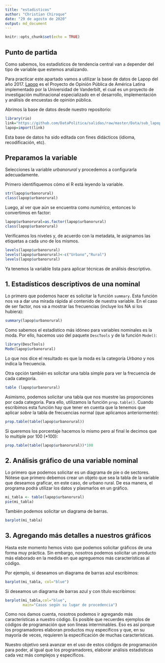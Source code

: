 ```yaml
---
title: "estadisticos"
author: "Christian Chiroque"
date: "29 de agosto de 2020"
output: md_document
---
```


```r
knitr::opts_chunk$set(echo = TRUE)
```

## Punto de partida

Como sabemos, los estadísticos de tendencia central van a depender del tipo de variable que estemos analizando.

Para practicar este apartado vamos a utilizar la base de datos de Lapop del año 2017. [Lapop](https://www.vanderbilt.edu/lapop-espanol/) es el Proyecto de Opinión Pública de América Latina implementado por la Universidad de Vanderbilt, el cual es un proyecto de investigación multinacional especializado en el desarrollo, implementación y análisis de encuestas de opinión pública. 

Abrimos la base de datos desde nuestro repositorio:

```r
library(rio)
link="https://github.com/DataPolitica/salidas/raw/master/Data/sub_lapop.sav"
lapop=import(link)
```

Esta base de datos ha sido editada con fines didácticos (idioma, recodificación, etc). 

## Preparamos la variable

Selecciones la variable *urbanorural* y procedemos a configurarla adecuadamente. 

Primero identifiquemos cómo el R está leyendo la variable. 

```r
str(lapop$urbanorural)
class(lapop$urbanorural)
```

Luego, al ver que aún se encuentra como *numérico*, entonces lo convertimos en factor:


```r
lapop$urbanorural=as.factor(lapop$urbanorural)
class(lapop$urbanorural)
```

Verificamos los niveles y, de acuerdo con la metadata, le asignamos las etiquetas a cada uno de los mismos. 

```r
levels(lapop$urbanorural)
levels(lapop$urbanorural)<-c("Urbano","Rural")
levels(lapop$urbanorural)
```

Ya tenemos la variable lista para aplicar técnicas de análisis descriptivo.

## 1. Estadísticos descriptivos de una nominal

Lo primero que podemos hacer es solicitar la función `summary`. Esta función nos va a dar una mirada rápida al contenido de nuestra variable. En el caso de ser factor, nos va a mostrar las frecuencias (incluye los NA si los hubiera):

```r
summary(lapop$urbanorural)
```

Como sabemos el estadístico más idóneo para variables nominales es la moda. Por ello, hacemos uso del paquete `DescTools` y de la función `Mode()`:

```r
library(DescTools)
Mode(lapop$urbanorural)
```

Lo que nos dice el resultado es que la moda es la categoría *Urbano* y nos indica la frecuencia. 

Otra opción también es solicitar una tabla simple para ver la frecuencia de cada categoría.

```r
table (lapop$urbanorural)
```

Asimismo, podemos solicitar una tabla que nos muestre las proporciones por cada categoría. Para ello, utilizamos la función `prop.table()`. Cuando escribimos esta función hay que tener en cuenta que la tenemos que aplicar *sobre* la tabla de frecuencias normal (que aplicamos anteriormente):

```r
prop.table(table(lapop$urbanorural))
```

Si queremos los porcentaje hacemos lo mismo pero al final le decimos que lo multiple por 100 (*100):

```r
prop.table(table(lapop$urbanorural))*100
```

## 2. Análisis gráfico de una variable nominal

Lo primero que podemos solicitar es un diagrama de pie o de sectores. Nótese que primero debemos crear un objeto que sea la tabla de la variable que deseamos graficar, en este caso, de urbano rural. De esa manera, el programa podrá utilizar los datos y plasmarlos en un gráfico. 

```r
mi_tabla <- table(lapop$urbanorural)
pie(mi_tabla)
```

También podemos solicitar un diagrama de barras.

```r
barplot(mi_tabla)
```


## 3. Agregando más detalles a nuestros gráficos

Hasta este momento hemos visto que podemos solicitar gráficos de una forma muy práctica. Sin embargo, nosotros podemos solicitar un producto más elaborado en la medida en que agreguemos más características al código. 

Por ejemplo, si deseamos un diagrama de barras azul escribimos:

```r
barplot(mi_tabla, col="blue")
```

Si deseamos un diagrama de barras azul y con título escribimos:

```r
barplot(mi_tabla,col="blue", 
        main="Casos según su lugar de procedencia")
```

Como nos damos cuenta, nosotros podemos ir agregando más características a nuestro código. Es posible que recuerdes ejemplos de códigos de programación que son líneas interminables. Eso es así porque los programadores elaboran productos muy específicos y que, en su mayoría de veces, requieren la especificación de muchas características. 

Nuestro objetivo será avanzar en el uso de estos códigos de programación para poder, al igual que los programadores, elaborar análisis estadísticas cada vez más complejos y específicos. 

